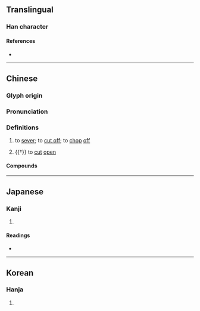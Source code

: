 {{also|刽}}
{{character info}}
==Translingual==

===Han character===
{{Han char|rn=18|rad=刀|as=13|sn=15|four=82600|canj=OALN|ids=⿰會刂}}

====References====
* {{Han ref|kx=0144.420|dkj=02225|dj=0326.010|hdz=10359.010|uh=528A|ud=21130|bh=BC44|bd=48196}}

----

==Chinese==
{{zh-forms|s=刽}}

===Glyph origin===
{{Han etym}}

===Pronunciation===
{{zh-pron
|m=劊
|m-s=
|c=kui2
|c-t=koi1
|g=
|h=pfs=khòai
|j=
|mb=
|md=
|mn=kòe/twv:kùi
|mn-t=guai3
|w=
|x=
|mc=y
|oc=y
|cat=v
}}

===Definitions===
{{zh-hanzi}}

# {{lb|zh|literary}} to [[sever]]; to [[cut off]]; to [[chop]] [[off]]
# {{†}} to [[cut]] [[open]]

====Compounds====
{{zh-der|劊子|劊子手|劊伍}}

----

==Japanese==

===Kanji===
{{ja-kanji|grade=|rs=刀13|shin=刽}}

# {{rfdef|ja|sort=刀13}}

====Readings====
* {{ja-readings|on=[[かい]] (kai), [[け]] (ke), [[かつ]] (katsu)|kun=[[たつ]] (tatsu)}}

----

==Korean==

===Hanja===
{{ko-hanja|hangeul=[[회]], [[괴]]|rv=hoe, goe|mr=hoe, koe}}

# {{rfdef|ko|sort=刀13}}